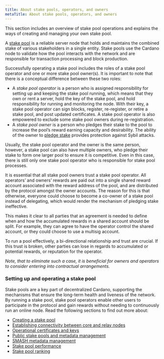 ```yaml
---
title: About stake pools, operators, and owners
metaTitle: About stake pools, operators, and owners
---
```


This section includes an overview of stake pool operations and explains the ways
of creating and managing your own stake pool.

A [stake pool](/core-concepts/stake-pools) is a reliable server node that holds and maintains the combined stake of various stakeholders in a single entity. Stake pools use the Cardano node to validate how the pool interacts with the network and are responsible for transaction processing and block production.

Successfully operating a stake pool includes the roles of a stake pool operator
and one or more stake pool owner(s). It is important to note that there is a
conceptual difference between these two roles:

-   A *stake pool operator* is a person who is assigned responsibility for setting up and keeping the stake pool running, which means that they own or rent a server, hold the key of the stake pool, and hold responsibility for running and monitoring the node. With their key, a stake pool operator can sign blocks, register, re-register, or retire a stake pool, and post updated certificates. A stake pool operator is also empowered to exclude some stake pool owners during re-registration.
-   A *stake pool owner* is a person who pledges their stake to the pool to increase the pool’s reward earning capacity and desirability. The ability of the owner to [pledge stake](/core-concepts/pledging-rewards) provides protection against Sybil attacks.
   
Usually, the stake pool operator and the owner is the same person, however, a stake pool can also have multiple owners, who pledge their stake to form one larger pool to ensure it is competitive. Even in this case, there is still only one stake pool operator who is responsible for stake pool processes.

It is essential that all stake pool owners trust a stake pool operator. All
operators’ and owners’ rewards are paid out into a single shared reward account
associated with the reward address of the pool, and are distributed by the
protocol amongst the owner accounts. The reason for this is that otherwise,
everyone could choose to become a co-owner of a stake pool instead of
delegating, which would render the mechanism of pledging stake ineffective.

This makes it clear to all parties that an agreement is needed to define when
and how the accumulated rewards in a shared account should be split. For
example, they can agree to have the operator control the shared account, or they
could choose to use a multisig account.

To run a pool effectively, a bi-directional relationship and trust are crucial.
If this trust is broken, other parties can lose in regards to accumulated or
potential rewards, or reputation for the operator.

_Note, that to eliminate such a case, it is beneficial for owners and operators
to consider entering into contractual arrangements._

### Setting up and operating a stake pool

Stake pools are a key part of decentralized Cardano, supporting the mechanisms
that ensure the long-term health and liveness of the network. By running a stake
pool, stake pool operators enable other users to participate in the protocol and
gain rewards without needing to continuously run an online node. Read the
following sections to find out more about:

-   [Creating a stake pool](/getting-started/operating-a-stake-pool/creating-a-stake-pool)
-   [Establishing connectivity between core and relay nodes](/getting-started/operating-a-stake-pool/node-connectivity)
-   [Operational certificates and keys](/getting-started/operating-a-stake-pool/creating-keys-and-certificates)
-   [Public stake pools and metadata management](/getting-started/operating-a-stake-pool/public-stake-pools)
-   [SMASH metadata management](/getting-started/operating-a-stake-pool/SMASH)
-   [Stake pool performance](/getting-started/operating-a-stake-pool/performance)
-   [Stake pool ranking](/getting-started/operating-a-stake-pool/ranking)
